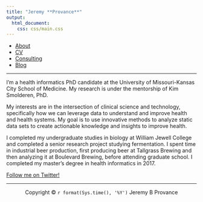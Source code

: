 ```yaml
---
title: "Jeremy **Provance**"
output: 
  html_document:
    css: css/main.css
---
```

<nav>
  <ul>
	  <li><a href="/">About</a></li>
    <li><a href="/cv">CV</a></li>
		<li><a href="/consulting">Consulting</a></li>
    <li><a href="/blog">Blog</a></li>
	</ul>
</nav>

***

I'm a health informatics PhD candidate at the University of Missouri-Kansas City School of Medicine. My research is under the mentorship of Kim Smolderen, PhD.

My interests are in the intersection of clinical science and technology, specifically how we can leverage data to understand and improve health and health systems. My goal is to use innovative methods to analyze static data sets to create actionable knowledge and insights to improve health.

I completed my undergraduate studies in biology at William Jewell College and completed a senior research project studying fermentation. I spent time in industrial beer production, first producing beer at Tallgrass Brewing and then analyzing it at Boulevard Brewing, before attending graduate school. I completed my master's degree in health informatics in 2017.

[Follow me on Twitter!](https://twitter.com/jeremyprovance)

***

<center> Copyright © `r format(Sys.time(), '%Y')` Jeremy B Provance </center>

